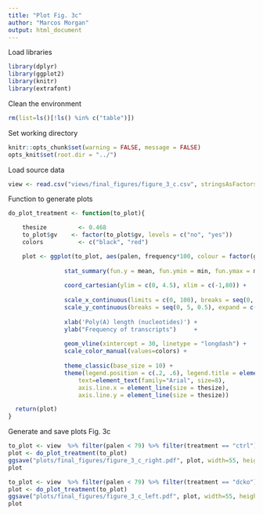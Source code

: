 ```yaml
---
title: "Plot Fig. 3c"
author: "Marcos Morgan"
output: html_document
---
```


Load libraries
```r
library(dplyr)
library(ggplot2)
library(knitr)
library(extrafont)                               
```

Clean the environment
```r
rm(list=ls()[!ls() %in% c("table")])
```

Set working directory
```r
knitr::opts_chunk$set(warning = FALSE, message = FALSE)
opts_knit$set(root.dir = "../")
```

Load source data
```r
view <- read.csv("views/final_figures/figure_3_c.csv", stringsAsFactors=FALSE) %>% select(-X)
```

Function to generate plots
```r

do_plot_treatment <- function(to_plot){

    thesize         <- 0.468
    to_plot$gv    <- factor(to_plot$gv, levels = c("no", "yes"))
    colors          <- c("black", "red")

    plot <- ggplot(to_plot, aes(palen, frequency*100, colour = factor(gv))) +
  
                stat_summary(fun.y = mean, fun.ymin = min, fun.ymax = max, size = 0.1, geom="pointrange") +
            
                coord_cartesian(ylim = c(0, 4.5), xlim = c(-1,80)) +
            
                scale_x_continuous(limits = c(0, 100), breaks = seq(0, 80, 20), expand = c(0, 0)) + 
                scale_y_continuous(breaks = seq(0, 5, 0.5), expand = c(0, 0)) +
            
                xlab('Poly(A) length (nucleotides)') + 
                ylab("Frequency of transcripts")     +
  
                geom_vline(xintercept = 30, linetype = "longdash") +
                scale_color_manual(values=colors) +
            
                theme_classic(base_size = 10) + 
                theme(legend.position = c(.2, .6), legend.title = element_blank(),
                    text=element_text(family="Arial", size=8), 
                    axis.line.x = element_line(size = thesize), 
                    axis.line.y = element_line(size = thesize)) 

  return(plot)
}
```

Generate and save plots Fig. 3c
```r
to_plot <- view  %>% filter(palen < 79) %>% filter(treatment == "ctrl") 
plot <- do_plot_treatment(to_plot)
ggsave("plots/final_figures/figure_3_c_right.pdf", plot, width=55, height=65, units = "mm", useDingbats=FALSE)
plot 

to_plot <- view  %>% filter(palen < 79) %>% filter(treatment == "dcko") 
plot <- do_plot_treatment(to_plot)
ggsave("plots/final_figures/figure_3_c_left.pdf", plot, width=55, height=65, units = "mm", useDingbats=FALSE)
plot 
```

```r

```

